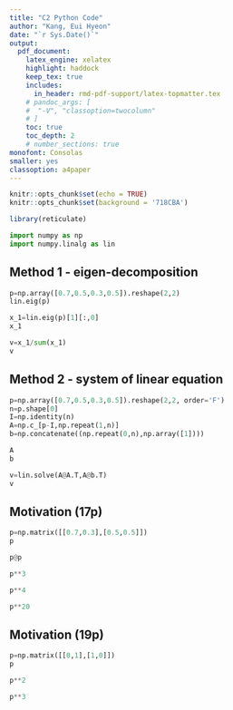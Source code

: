 ```yaml
---
title: "C2 Python Code"  
author: "Kang, Eui Hyeon"  
date: "`r Sys.Date()`"  
output:   
  pdf_document:  
    latex_engine: xelatex
    highlight: haddock  
    keep_tex: true  
    includes:
      in_header: rmd-pdf-support/latex-topmatter.tex
    # pandoc_args: [
    #  "-V", "classoption=twocolumn"
    # ]
    toc: true   
    toc_depth: 2  
    # number_sections: true  
monofont: Consolas
smaller: yes
classoption: a4paper
---
```


```r
knitr::opts_chunk$set(echo = TRUE)
knitr::opts_chunk$set(background = '718CBA')
```

```r
library(reticulate)
```

```python
import numpy as np
import numpy.linalg as lin
```


\vspace{30pt}
## Method 1 - eigen-decomposition  


```python
p=np.array([0.7,0.5,0.3,0.5]).reshape(2,2)
lin.eig(p)

x_1=lin.eig(p)[1][:,0]
x_1

v=x_1/sum(x_1)
v
```

\newpage
## Method 2 - system of linear equation


```python
p=np.array([0.7,0.5,0.3,0.5]).reshape(2,2, order='F')
n=p.shape[0]
I=np.identity(n)
A=np.c_[p-I,np.repeat(1,n)]
b=np.concatenate((np.repeat(0,n),np.array([1])))

A
b

v=lin.solve(A@A.T,A@b.T)
v
```


\newpage
## Motivation (17p)


```python

p=np.matrix([[0.7,0.3],[0.5,0.5]])
p

p@p

p**3

p**4

p**20
```



\newpage
## Motivation (19p)  


```python
p=np.matrix([[0,1],[1,0]])
p

p**2

p**3
```